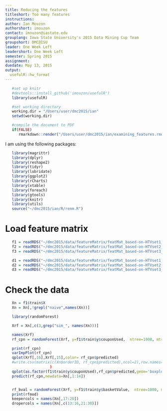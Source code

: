 ```yaml
---
title: Reducing the features
titleshort: Too many features
instructions: 
author: Ian Mouzon
authorshort: imouzon
contact: imouzon@iastate.edu
grouplong: Iowa State University's 2015 Data Mining Cup Team
groupshort: DMC@ISU
leader: One Week Left 
leadershort: One Week Left
semester: Spring 2015
assignment: 
duedate: May 13, 2015
output:
  usefulR::hw_format
---
```



<!--- # (R code (No Results in Document)) -->
```r
   #set up knitr
   #devtools::install_github('imouzon/usefulR')
   library(usefulR)

   #set working directory
   working.dir = "/Users/user/dmc2015/ian"
   setwd(working.dir)

   #compile the document to PDF
   if(FALSE) 
      rmarkdown::render("/Users/user/dmc2015/ian/examining_features.rmd")
```

I am using the following packages:
<!--- # (R code (No Results in Document))-->
```r
   library(magrittr)
   library(dplyr)
   library(reshape2)
   library(tidyr)
   library(lubridate)
   library(ggplot2)
   library(rCharts)
   library(xtable)
   library(foreach)
   library(gtools)
   library(knitr)
   library(utils)
   source("~/dmc2015/ian/R/renm.R")
```


# Load feature matrix
<!--- dgg: R code (No Results in Document) -->
```r
   f1 = readRDS("~/dmc2015/data/featureMatrix/featMat_based-on-HTVset1_LONG_ver0.2.rds")
   f2 = readRDS("~/dmc2015/data/featureMatrix/featMat_based-on-HTVset2_LONG_ver0.2.rds")
   f3 = readRDS("~/dmc2015/data/featureMatrix/featMat_based-on-HTVset3_LONG_ver0.2.rds")

   d1 = readRDS("~/dmc2015/data/featureMatrix/featMat_based-on-HTVset1_WIDE_ver0.2.rds")
   d2 = readRDS("~/dmc2015/data/featureMatrix/featMat_based-on-HTVset2_WIDE_ver0.2.rds")
   d3 = readRDS("~/dmc2015/data/featureMatrix/featMat_based-on-HTVset3_WIDE_ver0.2.rds")
```

# Check the data
<!--- chkh: R code (No Results in Document) -->
```r
   Xn = f1$train$X
   Xn = Xn[,!grepl("naive",names(Xn))]
```

<!--- rf: R code (No Results in Document) -->
```r
   library(randomForest)

   Xrf = Xn[,c(3,grep("sim_", names(Xn)))]

   names(Xrf)
   rf_cpn = randomForest(Xrf, y=f1$train$y$couponUsed,  ntree=1000, mtry=4, replace=TRUE, keep.forest = TRUE, maxnodes = 50)

   print(rf_cpn)
   varImpPlot(rf_cpn)
   qplot(Xrf[,16],Xrf[,15],color= rf_cpn$predicted)
   #write.csv(matrix(c(Xn$orderID, rf_cpn$predicted),ncol=2),row.names=FALSE,quote=FALSE,file="./written_data/rf_prediction.csv")
                    )
   qplot(as.factor(f1$train$y$couponUsed),rf_cpn$predicted,geom='boxplot')
   predict(rf_cpn,newdata=Xn[,1:14])


   rf_bval = randomForest(Xrf, y=f1$train$y$basketValue,  ntree=1000, mtry=10, replace=TRUE, keep.forest = TRUE, maxnodes = 100)
   print(rfmod)
   keepercols = names(Xn[,17:20])
   dropercols = names(Xn[,c(13:16,21:30)])
```


